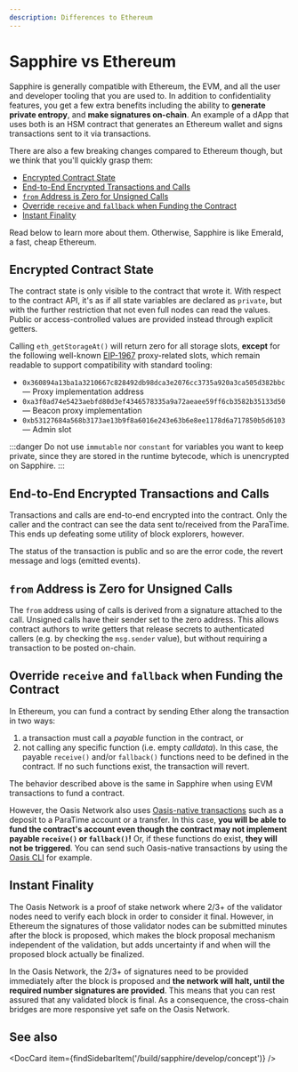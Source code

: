 ```yaml
---
description: Differences to Ethereum
---
```



# Sapphire vs Ethereum

Sapphire is generally compatible with Ethereum, the EVM, and all the user and
developer tooling that you are used to. In addition to confidentiality
features, you get a few extra benefits including the ability to **generate
private entropy**, and **make signatures on-chain**. An example of a dApp that
uses both is an HSM contract that generates an Ethereum wallet and signs
transactions sent to it via transactions.

There are also a few breaking changes compared to Ethereum though, but we think
that you'll quickly grasp them:

  - [Encrypted Contract State](#encrypted-contract-state)
  - [End-to-End Encrypted Transactions and Calls](#end-to-end-encrypted-transactions-and-calls)
  - [`from` Address is Zero for Unsigned Calls](#from-address-is-zero-for-unsigned-calls)
  - [Override `receive` and `fallback` when Funding the Contract](#override-receive-and-fallback-when-funding-the-contract)
  - [Instant Finality](#instant-finality)

Read below to learn more about them. Otherwise, Sapphire is like Emerald, a
fast, cheap Ethereum.

## Encrypted Contract State

The contract state is only visible to the contract that wrote it. With respect
to the contract API, it's as if all state variables are declared as `private`,
but with the further restriction that not even full nodes can read the values.
Public or access-controlled values are provided instead through explicit
getters.

Calling `eth_getStorageAt()` will return zero for all storage slots, **except**
for the following well-known [EIP-1967] proxy-related slots, which remain
readable to support compatibility with standard tooling:

- `0x360894a13ba1a3210667c828492db98dca3e2076cc3735a920a3ca505d382bbc` — Proxy implementation address
- `0xa3f0ad74e5423aebfd80d3ef4346578335a9a72aeaee59ff6cb3582b35133d50` — Beacon proxy implementation
- `0xb53127684a568b3173ae13b9f8a6016e243e63b6e8ee1178d6a717850b5d6103` — Admin slot

[EIP-1967]: https://eips.ethereum.org/EIPS/eip-1967

:::danger
Do not use `immutable` nor `constant` for variables you want to keep private, since
they are stored in the runtime bytecode, which is unencrypted on Sapphire.
:::

## End-to-End Encrypted Transactions and Calls

Transactions and calls are end-to-end encrypted into the contract. Only the
caller and the contract can see the data sent to/received from the ParaTime.
This ends up defeating some utility of block explorers, however.

The status of the transaction is public and so are the error code, the revert
message and logs (emitted events).

## `from` Address is Zero for Unsigned Calls

The `from` address using of calls is derived from a signature attached to the
call. Unsigned calls have their sender set to the zero address. This allows
contract authors to write getters that release secrets to authenticated callers
(e.g. by checking the `msg.sender` value), but without requiring a transaction
to be posted on-chain.

## Override `receive` and `fallback` when Funding the Contract

In Ethereum, you can fund a contract by sending Ether along the transaction in
two ways:

1. a transaction must call a *payable* function in the contract, or
2. not calling any specific function (i.e. empty *calldata*). In this case,
   the payable `receive()` and/or `fallback()` functions need to be defined in
   the contract. If no such functions exist, the transaction will revert.

The behavior described above is the same in Sapphire when using EVM transactions
to fund a contract.

However, the Oasis Network also uses [Oasis-native transactions] such as a
deposit to a ParaTime account or a transfer. In this case, **you will be able to
fund the contract's account even though the contract may not implement payable
`receive()` or `fallback()`!** Or, if these functions do exist, **they will not
be triggered**. You can send such Oasis-native transactions by using the [Oasis
CLI] for example.

[Oasis-native transactions]: https://github.com/oasisprotocol/docs/blob/main/docs/general/manage-tokens/README.mdx
[Oasis CLI]: https://github.com/oasisprotocol/cli/blob/master/docs/README.md

## Instant Finality

The Oasis Network is a proof of stake network where 2/3+ of the validator nodes
need to verify each block in order to consider it final. However, in Ethereum
the signatures of those validator nodes can be submitted minutes after the block
is proposed, which makes the block proposal mechanism independent of the
validation, but adds uncertainty if and when will the proposed block actually be
finalized.

In the Oasis Network, the 2/3+ of signatures need to be provided immediately
after the block is proposed and **the network will halt, until the required
number signatures are provided**. This means that you can rest assured that any
validated block is final. As a consequence, the cross-chain bridges are more
responsive yet safe on the Oasis Network.

## See also

<DocCard item={findSidebarItem('/build/sapphire/develop/concept')} />
